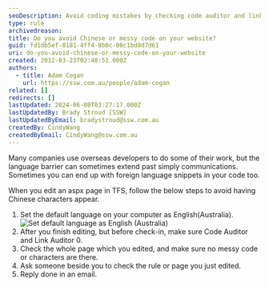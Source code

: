 ```yaml
---
seoDescription: Avoid coding mistakes by checking code auditor and link auditor before check-in, ensuring a clean and readable website.
type: rule
archivedreason:
title: Do you avoid Chinese or messy code on your website?
guid: fd1db5ef-8181-4ff4-8b0c-00c1bd0d7d61
uri: do-you-avoid-chinese-or-messy-code-on-your-website
created: 2012-03-23T02:48:51.000Z
authors:
  - title: Adam Cogan
    url: https://ssw.com.au/people/adam-cogan
related: []
redirects: []
lastUpdated: 2024-06-08T03:27:17.000Z
lastUpdatedBy: Brady Stroud [SSW]
lastUpdatedByEmail: bradystroud@ssw.com.au
createdBy: CindyWang
createdByEmail: CindyWang@ssw.com.au
---
```


Many companies use overseas developers to do some of their work, but the language barrier can sometimes extend past simply communications. Sometimes you can end up with foreign language snippets in your code too.

When you edit an aspx page in TFS, follow the below steps to avoid having Chinese characters appear.
1. Set the default language on your computer as English(Australia).
   ![Set default language as English (Australia)](SetDefaultLanguage.jpg)
2. After you finish editing, but before check-in, make sure Code Auditor and Link Auditor 0.
3. Check the whole page which you edited, and make sure no messy code or characters are there.
4. Ask someone beside you to check the rule or page you just edited.
5. Reply done in an email.
